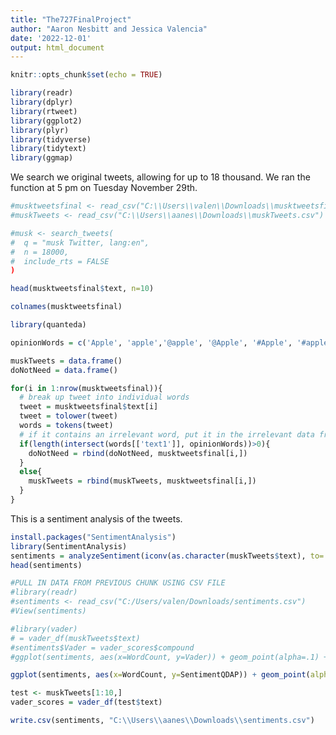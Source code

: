```yaml
---
title: "The727FinalProject"
author: "Aaron Nesbitt and Jessica Valencia"
date: '2022-12-01'
output: html_document
---
```


```r
knitr::opts_chunk$set(echo = TRUE)
```

```r
library(readr)
library(dplyr)
library(rtweet)
library(ggplot2)
library(plyr)
library(tidyverse)
library(tidytext)
library(ggmap)
```

We search we original tweets, allowing for up to 18 thousand. We ran the function at 5 pm on Tuesday November 29th.

```r
#musktweetsfinal <- read_csv("C:\\Users\\valen\\Downloads\\musktweetsfinal.csv")
#muskTweets <- read_csv("C:\\Users\\aanes\\Downloads\\muskTweets.csv")
```

```r
#musk <- search_tweets(
#  q = "musk Twitter, lang:en",
#  n = 18000,
#  include_rts = FALSE
)
```

```r
head(musktweetsfinal$text, n=10)
```

```r
colnames(musktweetsfinal)
```

```r
library(quanteda)

opinionWords = c('Apple', 'apple','@apple', '@Apple', '#Apple', '#apple', 'Apple\'s', 'apple\'s','-Apple','Apples','@AppleSupport','@AppleTVPlus','#MuskTwitterAppleMeltdown','@Apple!','#AppleMusicLive')

muskTweets = data.frame()
doNotNeed = data.frame()

for(i in 1:nrow(musktweetsfinal)){
  # break up tweet into individual words
  tweet = musktweetsfinal$text[i]
  tweet = tolower(tweet)
  words = tokens(tweet)
  # if it contains an irrelevant word, put it in the irrelevant data frame
  if(length(intersect(words[['text1']], opinionWords))>0){
    doNotNeed = rbind(doNotNeed, musktweetsfinal[i,])
  }
  else{
    muskTweets = rbind(muskTweets, musktweetsfinal[i,])
  }
}
```




This is a sentiment analysis of the tweets. 
```r
install.packages("SentimentAnalysis")
library(SentimentAnalysis)
sentiments = analyzeSentiment(iconv(as.character(muskTweets$text), to='UTF-8'))
head(sentiments)
```

```r
#PULL IN DATA FROM PREVIOUS CHUNK USING CSV FILE 
#library(readr)
#sentiments <- read_csv("C:/Users/valen/Downloads/sentiments.csv")
#View(sentiments)
````

```r
#library(vader)
# = vader_df(muskTweets$text)
#sentiments$Vader = vader_scores$compound
#ggplot(sentiments, aes(x=WordCount, y=Vader)) + geom_point(alpha=.1) + geom_smooth()
```




```r
ggplot(sentiments, aes(x=WordCount, y=SentimentQDAP)) + geom_point(alpha=.1) + geom_smooth()
```
```r
test <- muskTweets[1:10,]
vader_scores = vader_df(test$text)
```


```r
write.csv(sentiments, "C:\\Users\\aanes\\Downloads\\sentiments.csv")
```



